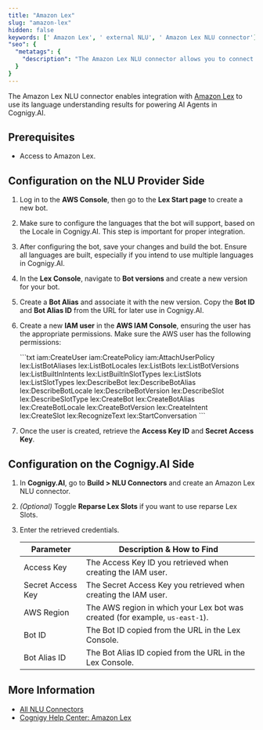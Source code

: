 ```yaml
---
title: "Amazon Lex"
slug: "amazon-lex"
hidden: false
keywords: [' Amazon Lex', ' external NLU', ' Amazon Lex NLU connector']
"seo": {
  "metatags": {
    "description": "The Amazon Lex NLU connector allows you to connect to Amazon Lex and use its language understanding results to power AI Agents within Cognigy.AI."
  }
}
---
```



The Amazon Lex NLU connector enables integration with [Amazon Lex](https://aws.amazon.com/lex/) to use its language understanding results for powering AI Agents in Cognigy.AI.

## Prerequisites

- Access to Amazon Lex.

## Configuration on the NLU Provider Side

1. Log in to the **AWS Console**, then go to the **Lex Start page** to create a new bot.
2. Make sure to configure the languages that the bot will support, based on the Locale in Cognigy.AI. This step is important for proper integration.
3. After configuring the bot, save your changes and build the bot. Ensure all languages are built, especially if you intend to use multiple languages in Cognigy.AI.
4. In the **Lex Console**, navigate to **Bot versions** and create a new version for your bot. 
5. Create a **Bot Alias** and associate it with the new version. Copy the **Bot ID** and **Bot Alias ID** from the URL for later use in Cognigy.AI. 
6. Create a new **IAM user** in the **AWS IAM Console**, ensuring the user has the appropriate permissions. Make sure the AWS user has the following permissions:

    <Accordion title="User Permissions">
      ```txt
      iam:CreateUser
      iam:CreatePolicy
      iam:AttachUserPolicy
      lex:ListBotAliases
      lex:ListBotLocales
      lex:ListBots
      lex:ListBotVersions
      lex:ListBuiltInIntents
      lex:ListBuiltInSlotTypes
      lex:ListSlots
      lex:ListSlotTypes
      lex:DescribeBot
      lex:DescribeBotAlias
      lex:DescribeBotLocale
      lex:DescribeBotVersion
      lex:DescribeSlot
      lex:DescribeSlotType
      lex:CreateBot
      lex:CreateBotAlias
      lex:CreateBotLocale
      lex:CreateBotVersion
      lex:CreateIntent
      lex:CreateSlot
      lex:RecognizeText
      lex:StartConversation
      ```
    </Accordion>
7. Once the user is created, retrieve the **Access Key ID** and **Secret Access Key**.

## Configuration on the Cognigy.AI Side

1. In **Cognigy.AI**, go to **Build > NLU Connectors** and create an Amazon Lex NLU connector.
2. _(Optional)_ Toggle **Reparse Lex Slots** if you want to use reparse Lex Slots.
3. Enter the retrieved credentials.
   
   | **Parameter**     | **Description & How to Find**                                                |
   |-------------------|------------------------------------------------------------------------------|
   | Access Key        | The Access Key ID you retrieved when creating the IAM user.                  |
   | Secret Access Key | The Secret Access Key you retrieved when creating the IAM user.              |
   | AWS Region        | The AWS region in which your Lex bot was created (for example, `us-east-1`). |
   | Bot ID            | The Bot ID copied from the URL in the Lex Console.                           |
   | Bot Alias ID      | The Bot Alias ID copied from the URL in the Lex Console.                     |

<AiEmpowerNluNluConnectors/>

## More Information

- [All NLU Connectors](/ai/platform-features/nlu/external/nlu-connector-reference/all-nlu-connectors)
- [Cognigy Help Center: Amazon Lex](https://support.cognigy.com/hc/en-us/articles/4408910240530-Amazon-Lex-External-NLU)